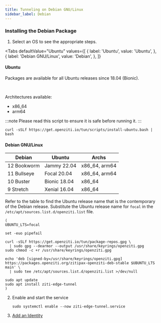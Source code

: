 ```yaml
---
title: Tunneling on Debian GNU/Linux
sidebar_label: Debian
---
```



### Installing the Debian Package

1. Select an OS to see the appropriate steps.

<Tabs
  defaultValue="Ubuntu"
  values={[
      { label: 'Ubuntu', value: 'Ubuntu', },
      { label: 'Debian GNU/Linux', value: 'Debian', },
  ]}
>

<TabItem value="Ubuntu">

#### Ubuntu

Packages are available for all Ubuntu releases since 18.04 (Bionic).

<br/>

Architectures available:

* x86_64
* arm64

:::note
Please read this script to ensure it is safe before running it.
:::

```text
curl -sSLf https://get.openziti.io/tun/scripts/install-ubuntu.bash | bash
```

</TabItem>

<TabItem value="Debian">

#### Debian GNU/Linux

| Debian      | Ubuntu       | Archs         |
|-------------|--------------|---------------|
| 12 Bookworm | Jammy 22.04  | x86_64, arm64 |
| 11 Bullseye | Focal 20.04  | x86_64, arm64 |
| 10 Buster   | Bionic 18.04 | x86_64        |
|  9 Stretch  | Xenial 16.04 | x86_64        |

Refer to the table to find the Ubuntu release name that is the contemporary of the Debian release. Substitute the Ubuntu
release name for `focal` in the `/etc/apt/sources.list.d/openziti.list` file.

```text
(
UBUNTU_LTS=focal

set -euo pipefail

curl -sSLf https://get.openziti.io/tun/package-repos.gpg \
  | sudo gpg --dearmor --output /usr/share/keyrings/openziti.gpg
sudo chmod -c +r /usr/share/keyrings/openziti.gpg

echo 'deb [signed-by=/usr/share/keyrings/openziti.gpg] https://packages.openziti.org/zitipax-openziti-deb-stable $UBUNTU_LTS main' \
  | sudo tee /etc/apt/sources.list.d/openziti.list >/dev/null

sudo apt update
sudo apt install ziti-edge-tunnel
)
```

</TabItem>
</Tabs>

2. Enable and start the service

    ```text
    sudo systemctl enable --now ziti-edge-tunnel.service
    ```

2. [Add an Identity](/reference/tunnelers/linux/index.mdx#adding-identities)

